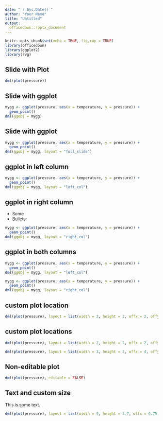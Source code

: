 ```yaml
---
date: "`r Sys.Date()`"
author: "Your Name"
title: "Untitled"
output: 
  officedown::rpptx_document
---
```


```r
knitr::opts_chunk$set(echo = TRUE, fig.cap = TRUE)
library(officedown)
library(ggplot2)
library(rvg)
```

## Slide with Plot

```r
dml(plot(pressure))
```

## Slide with ggplot

```r
mygg <- ggplot(pressure, aes(x = temperature, y = pressure)) +
  geom_point()
dml(ggobj = mygg)
```

## Slide with ggplot

```r
mygg <- ggplot(pressure, aes(x = temperature, y = pressure)) +
  geom_point()
dml(ggobj = mygg, layout = "full_slide")
``` 

## ggplot in left column

```r
mygg <- ggplot(pressure, aes(x = temperature, y = pressure)) +
  geom_point()
dml(ggobj = mygg, layout = "left_col")
``` 

## ggplot in right column


- Some
- Bullets

```r
mygg <- ggplot(pressure, aes(x = temperature, y = pressure)) +
  geom_point()
dml(ggobj = mygg, layout = "right_col")
``` 

## ggplot in both columns


```r
mygg <- ggplot(pressure, aes(x = temperature, y = pressure)) +
  geom_point()
dml(ggobj = mygg, layout = "left_col")
``` 
```r
mygg <- ggplot(pressure, aes(x = temperature, y = pressure)) +
  geom_point()
dml(ggobj = mygg, layout = "right_col")
``` 

## custom plot location


```r
dml(plot(pressure), layout = list(width = 2, height = 2, offx = 2, offy = 2))
```

## custom plot locations


```r
dml(plot(pressure), layout = list(width = 2, height = 2, offx = 2, offy = 2))
```

```r
dml(plot(pressure), layout = list(width = 3, height = 3, offx = 4, offy = 4))
```

## Non-editable plot


```r
dml(plot(pressure), editable = FALSE)
```


## Text and custom size

This is some text.

```r
dml(plot(pressure), layout = list(width = 9, height = 3.7, offx = 0.75, offy = 3))
```


